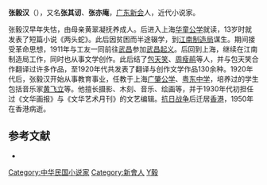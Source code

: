 '''张毅汉'''（{{bd|1895年||1950年|11月}}），又名'''张其讱'''、'''张亦庵'''，[[广东|广东]][[新会|新会]]人，近代小说家。

张毅汉早年失怙，由母亲黄翠凝抚养成人。后进入上海[[晋元高级中学|华童公学]]就读，13岁时就发表了短篇小说《两头蛇》。此后因贫困而半途辍学，到[[江南制造局|江南制造局]]谋生。期间接受革命思想，1911年与工友一同前往[[武昌|武昌]]参加[[武昌起义|武昌起义]]。后回到上海，继续在江南制造局工作，同时也从事文学创作。此后结了[[包天笑|包天笑]]、[[周瘦鹃|周瘦鹃]]等人，并与包天笑合作翻译过许多作品，至1920年代共发表了翻译与创作文学作品130余种。1920年代后，张毅汉开始从事教育事业，任教于上海[[广肇公学|广肇公学]]、[[粤东中学|粤东中学]]，培养过的学生包括音乐家[[黄飞立|黄飞立]]等。他擅长摄影、木刻、音乐、绘画等，并于1930年代初担任过《文华画报》与《文华艺术月刊》的文艺编辑。[[抗日战争|抗日战争]]后迁居[[香港|香港]]，1950年在香港病逝。

== 参考文献 ==
{{reflistH}}
* {{cite journal|title=清末民初小说家张毅汉生平创作考|author=郭浩帆|journal=《齐鲁学刊》2009年3期}}
{{reflistF}}

{{DEFAULTSORT:Zhang张}}
[[Category:中华民国小说家|Category:中华民国小说家]]
[[Category:新會人|Category:新會人]]
[[Category:张姓|Y毅]]